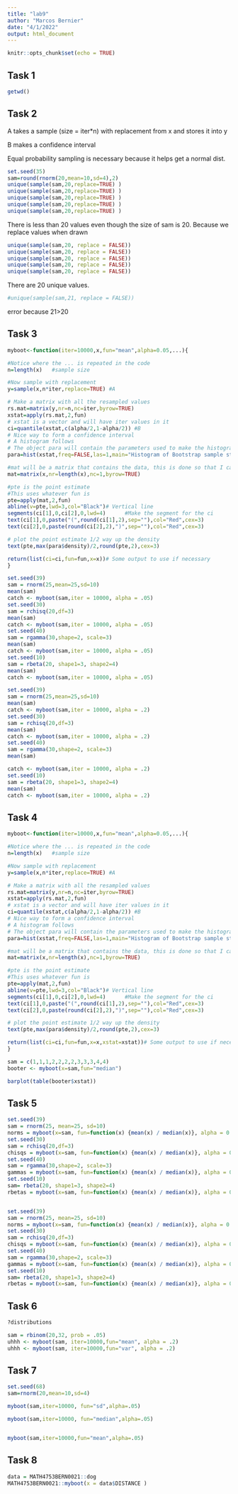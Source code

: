 ```yaml
---
title: "lab9"
author: "Marcos Bernier"
date: "4/1/2022"
output: html_document
---
```


```r
knitr::opts_chunk$set(echo = TRUE)
```

## Task 1

```r
getwd()
```

## Task 2

A takes a sample (size = iter*n) with replacement from x and stores it into y

B makes a confidence interval

Equal probability sampling is necessary because it helps get a normal dist.


```r
set.seed(35)
sam=round(rnorm(20,mean=10,sd=4),2)
unique(sample(sam,20,replace=TRUE) )
unique(sample(sam,20,replace=TRUE) )
unique(sample(sam,20,replace=TRUE) )
unique(sample(sam,20,replace=TRUE) )
unique(sample(sam,20,replace=TRUE) )
```

There is less than 20 values even though the size of sam is 20. Because we replace values when drawn

```r
unique(sample(sam,20, replace = FALSE))
unique(sample(sam,20, replace = FALSE))
unique(sample(sam,20, replace = FALSE))
unique(sample(sam,20, replace = FALSE))
unique(sample(sam,20, replace = FALSE))
```

There are 20 unique values.

```r
#unique(sample(sam,21, replace = FALSE))
```
error because 21>20


## Task 3

```r
myboot<-function(iter=10000,x,fun="mean",alpha=0.05,...){  

#Notice where the ... is repeated in the code
n=length(x)   #sample size

#Now sample with replacement
y=sample(x,n*iter,replace=TRUE) #A

# Make a matrix with all the resampled values
rs.mat=matrix(y,nr=n,nc=iter,byrow=TRUE)
xstat=apply(rs.mat,2,fun) 
# xstat is a vector and will have iter values in it 
ci=quantile(xstat,c(alpha/2,1-alpha/2)) #B
# Nice way to form a confidence interval
# A histogram follows
# The object para will contain the parameters used to make the histogram
para=hist(xstat,freq=FALSE,las=1,main="Histogram of Bootstrap sample statistics",...)

#mat will be a matrix that contains the data, this is done so that I can use apply()
mat=matrix(x,nr=length(x),nc=1,byrow=TRUE)

#pte is the point estimate
#This uses whatever fun is
pte=apply(mat,2,fun)
abline(v=pte,lwd=3,col="Black")# Vertical line
segments(ci[1],0,ci[2],0,lwd=4)      #Make the segment for the ci
text(ci[1],0,paste("(",round(ci[1],2),sep=""),col="Red",cex=3)
text(ci[2],0,paste(round(ci[2],2),")",sep=""),col="Red",cex=3)

# plot the point estimate 1/2 way up the density
text(pte,max(para$density)/2,round(pte,2),cex=3)

return(list(ci=ci,fun=fun,x=x))# Some output to use if necessary
}

```

```r
set.seed(39)
sam = rnorm(25,mean=25,sd=10)
mean(sam)
catch <- myboot(sam,iter = 10000, alpha = .05)
set.seed(30)
sam = rchisq(20,df=3)
mean(sam)
catch <- myboot(sam,iter = 10000, alpha = .05)
set.seed(40)
sam = rgamma(30,shape=2, scale=3)
mean(sam)
catch <- myboot(sam,iter = 10000, alpha = .05)
set.seed(10)
sam = rbeta(20, shape1=3, shape2=4)
mean(sam)
catch <- myboot(sam,iter = 10000, alpha = .05)


```

```r
set.seed(39)
sam = rnorm(25,mean=25,sd=10)
mean(sam)
catch <- myboot(sam,iter = 10000, alpha = .2)
set.seed(30)
sam = rchisq(20,df=3)
mean(sam)
catch <- myboot(sam,iter = 10000, alpha = .2)
set.seed(40)
sam = rgamma(30,shape=2, scale=3)
mean(sam)

catch <- myboot(sam,iter = 10000, alpha = .2)
set.seed(10)
sam = rbeta(20, shape1=3, shape2=4)
mean(sam)
catch <- myboot(sam,iter = 10000, alpha = .2)
```

## Task 4


```r
myboot<-function(iter=10000,x,fun="mean",alpha=0.05,...){  

#Notice where the ... is repeated in the code
n=length(x)   #sample size

#Now sample with replacement
y=sample(x,n*iter,replace=TRUE) #A

# Make a matrix with all the resampled values
rs.mat=matrix(y,nr=n,nc=iter,byrow=TRUE)
xstat=apply(rs.mat,2,fun) 
# xstat is a vector and will have iter values in it 
ci=quantile(xstat,c(alpha/2,1-alpha/2)) #B
# Nice way to form a confidence interval
# A histogram follows
# The object para will contain the parameters used to make the histogram
para=hist(xstat,freq=FALSE,las=1,main="Histogram of Bootstrap sample statistics",...)

#mat will be a matrix that contains the data, this is done so that I can use apply()
mat=matrix(x,nr=length(x),nc=1,byrow=TRUE)

#pte is the point estimate
#This uses whatever fun is
pte=apply(mat,2,fun)
abline(v=pte,lwd=3,col="Black")# Vertical line
segments(ci[1],0,ci[2],0,lwd=4)      #Make the segment for the ci
text(ci[1],0,paste("(",round(ci[1],2),sep=""),col="Red",cex=3)
text(ci[2],0,paste(round(ci[2],2),")",sep=""),col="Red",cex=3)

# plot the point estimate 1/2 way up the density
text(pte,max(para$density)/2,round(pte,2),cex=3)

return(list(ci=ci,fun=fun,x=x,xstat=xstat))# Some output to use if necessary
}
```

```r
sam = c(1,1,1,2,2,2,2,3,3,3,4,4)
booter <- myboot(x=sam,fun="median")
```

```r
barplot(table(booter$xstat))
```

## Task 5

```r
set.seed(39)
sam = rnorm(25, mean=25, sd=10)
norms = myboot(x=sam, fun=function(x) {mean(x) / median(x)}, alpha = 0.05)
set.seed(30)
sam = rchisq(20,df=3)
chisqs = myboot(x=sam, fun=function(x) {mean(x) / median(x)}, alpha = 0.05)
set.seed(40)
sam = rgamma(30,shape=2, scale=3)
gammas = myboot(x=sam, fun=function(x) {mean(x) / median(x)}, alpha = 0.05)
set.seed(10)
sam= rbeta(20, shape1=3, shape2=4)
rbetas = myboot(x=sam, fun=function(x) {mean(x) / median(x)}, alpha = 0.05)


set.seed(39)
sam = rnorm(25, mean=25, sd=10)
norms = myboot(x=sam, fun=function(x) {mean(x) / median(x)}, alpha = 0.3)
set.seed(30)
sam = rchisq(20,df=3)
chisqs = myboot(x=sam, fun=function(x) {mean(x) / median(x)}, alpha = 0.3)
set.seed(40)
sam = rgamma(30,shape=2, scale=3)
gammas = myboot(x=sam, fun=function(x) {mean(x) / median(x)}, alpha = 0.3)
set.seed(10)
sam= rbeta(20, shape1=3, shape2=4)
rbetas = myboot(x=sam, fun=function(x) {mean(x) / median(x)}, alpha = 0.3)

```


## Task 6

```r
?distributions

sam = rbinom(20,32, prob = .05)
uhhh <- myboot(sam, iter=10000,fun="mean", alpha = .2)
uhhh <- myboot(sam, iter=10000,fun="var", alpha = .2)
```


## Task 7

```r
set.seed(68)
sam=rnorm(20,mean=10,sd=4)

myboot(sam,iter=10000, fun="sd",alpha=.05)

myboot(sam,iter=10000, fun="median",alpha=.05)


myboot(sam,iter=10000,fun="mean",alpha=.05)
```

## Task 8

```r
data = MATH4753BERN0021::dog
MATH4753BERN0021::myboot(x = data$DISTANCE )
```

